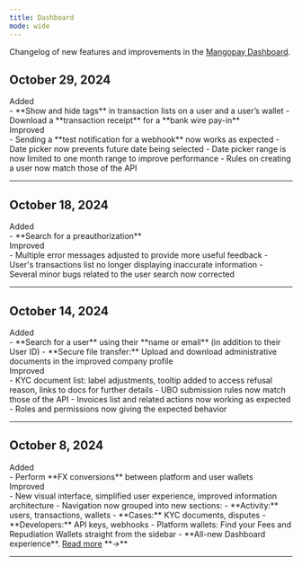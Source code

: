 ```yaml
---
title: Dashboard
mode: wide
---
```


Changelog of new features and improvements in the <a href="https://hub.mangopay.com/" target="_blank">Mangopay Dashboard</a>. 

## October 29, 2024

<div class="pill pill-green">Added</div> 
- **Show and hide tags** in transaction lists on a user and a user’s wallet
- Download a **transaction receipt** for a **bank wire pay-in**

<div class="pill pill-blue">Improved</div> 
- Sending a **test notification for a webhook** now works as expected
- Date picker now prevents future date being selected
- Date picker range is now limited to one month range to improve performance
- Rules on creating a user now match those of the API

---

## October 18, 2024

<div class="pill pill-green">Added</div> 
- **Search for a preauthorization**

<div class="pill pill-blue">Improved</div> 
- Multiple error messages adjusted to provide more useful feedback
- User's transactions list no longer displaying inaccurate information
- Several minor bugs related to the user search now corrected

---

## October 14, 2024

<div class="pill pill-green">Added</div> 
- **Search for a user** using their **name or email** (in addition to their User ID)
- **Secure file transfer:** Upload and download administrative documents in the improved company profile

<div class="pill pill-blue">Improved</div> 
- KYC document list: label adjustments, tooltip added to access refusal reason, links to docs for further details
- UBO submission rules now match those of the API
- Invoices list and related actions now working as expected
- Roles and permissions now giving the expected behavior

---

## October 8, 2024

<div class="pill pill-green">Added</div> 
- Perform **FX conversions** between platform and user wallets

<div class="pill pill-blue">Improved</div>
- New visual interface, simplified user experience, improved information architecture
- Navigation now grouped into new sections: 
  - **Activity:** users, transactions, wallets
  - **Cases:** KYC documents, disputes
  - **Developers:** API keys, webhooks
- Platform wallets: Find your Fees and Repudiation Wallets straight from the sidebar
- **All-new Dashboard experience**. <a href="/release-notes/dashboard/2024-10-08">Read more</a> **&rarr;**

---